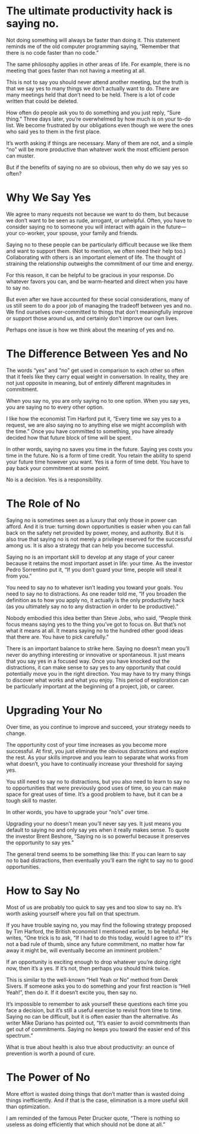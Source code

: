 # The ultimate productivity hack is saying no.

Not doing something will always be faster than doing it. This statement reminds me of the old computer programming saying, “Remember that there is no code faster than no code.”

The same philosophy applies in other areas of life. For example, there is no meeting that goes faster than not having a meeting at all.

This is not to say you should never attend another meeting, but the truth is that we say yes to many things we don’t actually want to do. There are many meetings held that don’t need to be held. There is a lot of code written that could be deleted.

How often do people ask you to do something and you just reply, “Sure thing.” Three days later, you’re overwhelmed by how much is on your to-do list. We become frustrated by our obligations even though we were the ones who said yes to them in the first place.

It’s worth asking if things are necessary. Many of them are not, and a simple “no” will be more productive than whatever work the most efficient person can muster.

But if the benefits of saying no are so obvious, then why do we say yes so often?

# Why We Say Yes

We agree to many requests not because we want to do them, but because we don’t want to be seen as rude, arrogant, or unhelpful. Often, you have to consider saying no to someone you will interact with again in the future—your co-worker, your spouse, your family and friends.

Saying no to these people can be particularly difficult because we like them and want to support them. (Not to mention, we often need their help too.) Collaborating with others is an important element of life. The thought of straining the relationship outweighs the commitment of our time and energy.

For this reason, it can be helpful to be gracious in your response. Do whatever favors you can, and be warm-hearted and direct when you have to say no.

But even after we have accounted for these social considerations, many of us still seem to do a poor job of managing the tradeoff between yes and no. We find ourselves over-committed to things that don’t meaningfully improve or support those around us, and certainly don’t improve our own lives.

Perhaps one issue is how we think about the meaning of yes and no.

# The Difference Between Yes and No

The words “yes” and “no” get used in comparison to each other so often that it feels like they carry equal weight in conversation. In reality, they are not just opposite in meaning, but of entirely different magnitudes in commitment.

When you say no, you are only saying no to one option. When you say yes, you are saying no to every other option.

I like how the economist Tim Harford put it, “Every time we say yes to a request, we are also saying no to anything else we might accomplish with the time.” Once you have committed to something, you have already decided how that future block of time will be spent.

In other words, saying no saves you time in the future. Saying yes costs you time in the future. No is a form of time credit. You retain the ability to spend your future time however you want. Yes is a form of time debt. You have to pay back your commitment at some point.

No is a decision. Yes is a responsibility.

# The Role of No

Saying no is sometimes seen as a luxury that only those in power can afford. And it is true: turning down opportunities is easier when you can fall back on the safety net provided by power, money, and authority. But it is also true that saying no is not merely a privilege reserved for the successful among us. It is also a strategy that can help you become successful.

Saying no is an important skill to develop at any stage of your career because it retains the most important asset in life: your time. As the investor Pedro Sorrentino put it, “If you don’t guard your time, people will steal it from you.”

You need to say no to whatever isn’t leading you toward your goals. You need to say no to distractions. As one reader told me, “If you broaden the definition as to how you apply no, it actually is the only productivity hack (as you ultimately say no to any distraction in order to be productive).”

Nobody embodied this idea better than Steve Jobs, who said, “People think focus means saying yes to the thing you’ve got to focus on. But that’s not what it means at all. It means saying no to the hundred other good ideas that there are. You have to pick carefully.”

There is an important balance to strike here. Saying no doesn’t mean you’ll never do anything interesting or innovative or spontaneous. It just means that you say yes in a focused way. Once you have knocked out the distractions, it can make sense to say yes to any opportunity that could potentially move you in the right direction. You may have to try many things to discover what works and what you enjoy. This period of exploration can be particularly important at the beginning of a project, job, or career.

# Upgrading Your No

Over time, as you continue to improve and succeed, your strategy needs to change.

The opportunity cost of your time increases as you become more successful. At first, you just eliminate the obvious distractions and explore the rest. As your skills improve and you learn to separate what works from what doesn’t, you have to continually increase your threshold for saying yes.

You still need to say no to distractions, but you also need to learn to say no to opportunities that were previously good uses of time, so you can make space for great uses of time. It’s a good problem to have, but it can be a tough skill to master.

In other words, you have to upgrade your “no’s” over time.

Upgrading your no doesn’t mean you’ll never say yes. It just means you default to saying no and only say yes when it really makes sense. To quote the investor Brent Beshore, “Saying no is so powerful because it preserves the opportunity to say yes.”

The general trend seems to be something like this: If you can learn to say no to bad distractions, then eventually you’ll earn the right to say no to good opportunities.

# How to Say No

Most of us are probably too quick to say yes and too slow to say no. It’s worth asking yourself where you fall on that spectrum.

If you have trouble saying no, you may find the following strategy proposed by Tim Harford, the British economist I mentioned earlier, to be helpful. He writes, “One trick is to ask, “If I had to do this today, would I agree to it?” It’s not a bad rule of thumb, since any future commitment, no matter how far away it might be, will eventually become an imminent problem.”

If an opportunity is exciting enough to drop whatever you’re doing right now, then it’s a yes. If it’s not, then perhaps you should think twice.

This is similar to the well-known “Hell Yeah or No” method from Derek Sivers. If someone asks you to do something and your first reaction is “Hell Yeah!”, then do it. If it doesn’t excite you, then say no.

It’s impossible to remember to ask yourself these questions each time you face a decision, but it’s still a useful exercise to revisit from time to time. Saying no can be difficult, but it is often easier than the alternative. As writer Mike Dariano has pointed out, “It’s easier to avoid commitments than get out of commitments. Saying no keeps you toward the easier end of this spectrum.”

What is true about health is also true about productivity: an ounce of prevention is worth a pound of cure.

# The Power of No

More effort is wasted doing things that don’t matter than is wasted doing things inefficiently. And if that is the case, elimination is a more useful skill than optimization.

I am reminded of the famous Peter Drucker quote, “There is nothing so useless as doing efficiently that which should not be done at all.”